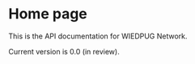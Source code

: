 # Home page
 

This is the API documentation for WIEDPUG Network.

Current version is 0.0 (in review).